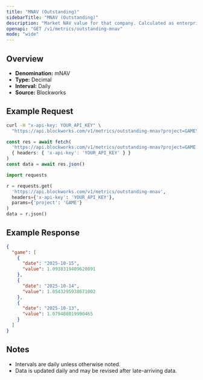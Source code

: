 ```yaml
---
title: "MNAV (Outstanding)"
sidebarTitle: "MNAV (Outstanding)"
description: "Market NAV value for that company. Calculated as enterprise value / NAV"
openapi: "GET /v1/metrics/outstanding-mnav"
mode: "wide"
---
```


## Overview

- **Denomination:** mNAV
- **Type:** Decimal
- **Interval:** Daily
- **Source:** Blockworks

## Example Request

<CodeGroup>

```bash cURL
curl -H "x-api-key: YOUR_API_KEY" \
  "https://api.blockworks.com/v1/metrics/outstanding-mnav?project=GAME"
```

```typescript TypeScript
const res = await fetch(
  'https://api.blockworks.com/v1/metrics/outstanding-mnav?project=GAME',
  { headers: { 'x-api-key': 'YOUR_API_KEY' } }
)
const data = await res.json()
```

```python Python
import requests

r = requests.get(
  'https://api.blockworks.com/v1/metrics/outstanding-mnav',
  headers={'x-api-key': 'YOUR_API_KEY'},
  params={'project': 'GAME'}
)
data = r.json()
```

</CodeGroup>

## Example Response

```json
{
  "game": [
    {
      "date": "2025-10-15",
      "value": 1.0938319409620891
    },
    {
      "date": "2025-10-14",
      "value": 1.0543295938671002
    },
    {
      "date": "2025-10-13",
      "value": 1.079408019990465
    }
  ]
}
```

## Notes
- Intervals are daily unless otherwise noted.
- Data is updated daily and may be revised after late-arriving data.